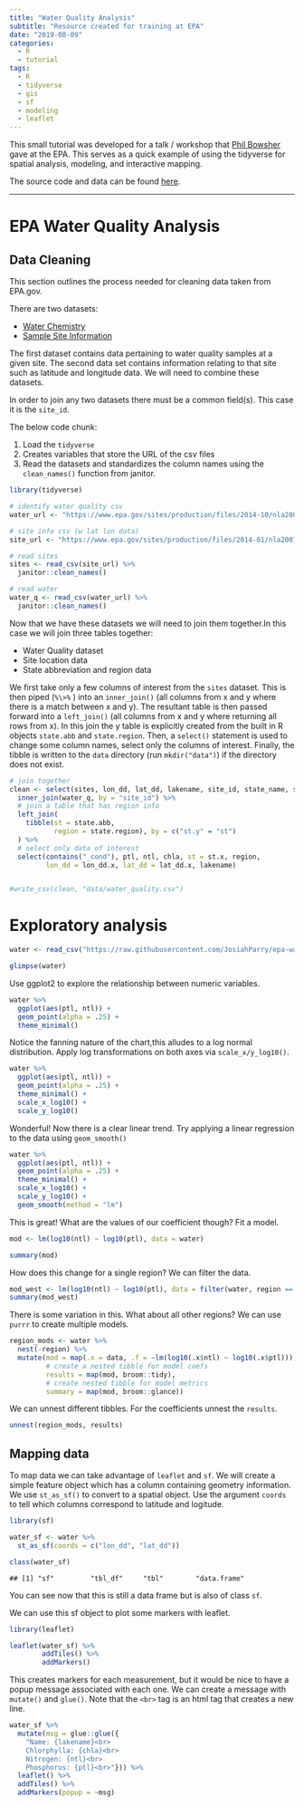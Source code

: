 ```yaml
---
title: "Water Quality Analysis"
subtitle: "Resource created for training at EPA"
date: "2019-08-09"
categories:
  - R
  - tutorial
tags:
  - R
  - tidyverse
  - gis
  - sf
  - modeling
  - leaflet
---
```


This small tutorial was developed for a talk / workshop that [Phil Bowsher](https://www.linkedin.com/in/philip-bowsher-67151015/) gave at the EPA. This serves as a quick example of using the tidyverse for spatial analysis, modeling, and interactive mapping.

The source code and data can be found [here](https://github.com/JosiahParry/epa-water-quality).


----------

# EPA Water Quality Analysis


## Data Cleaning

This section outlines the process needed for cleaning data taken from EPA.gov.

There are two datasets:

  - [Water Chemistry](https://www.epa.gov/sites/production/files/2014-10/nla2007_chemical_conditionestimates_20091123.csv)
  - [Sample Site Information](https://www.epa.gov/sites/production/files/2014-10/nla2007_chemical_conditionestimates_20091123.csv)

The first dataset contains data pertaining to water quality samples at a given site. The second data set contains information relating to that site such as latitude and longitude data. We will need to combine these datasets.

In order to join any two datasets there must be a common field(s). This case it is the `site_id`.

The below code chunk:

1.  Load the `tidyverse`
2.  Creates variables that store the URL of the csv files
3.  Read the datasets and standardizes the column names using the
    `clean_names()` function from janitor.



```r
library(tidyverse)

# identify water quality csv
water_url <- "https://www.epa.gov/sites/production/files/2014-10/nla2007_chemical_conditionestimates_20091123.csv"

# site info csv (w lat lon data)
site_url <- "https://www.epa.gov/sites/production/files/2014-01/nla2007_sampledlakeinformation_20091113.csv"

# read sites
sites <- read_csv(site_url) %>% 
  janitor::clean_names()

# read water
water_q <- read_csv(water_url) %>% 
  janitor::clean_names()
```

Now that we have these datasets we will need to join them together.In this case we will join three tables together:

  - Water Quality dataset
  - Site location data
  - State abbreviation and region data

We first take only a few columns of interest from the `sites` dataset. This is then piped (` %\>%` ) into an `inner_join()` (all columns from x and y where there is a match between x and y). The resultant table is then passed forward into a `left_join()` (all columns from x and y where returning all rows from x). In this join the y table is explicitly created from the built in R objects `state.abb` and `state.region`. Then, a `select()` statement is used to change some column names, select only the columns of interest. Finally, the tibble is written to the `data` directory (run `mkdir("data")`) if the directory does not exist.

```r
# join together
clean <- select(sites, lon_dd, lat_dd, lakename, site_id, state_name, st) %>% 
  inner_join(water_q, by = "site_id") %>% 
  # join a table that has region info
  left_join(
    tibble(st = state.abb,
           region = state.region), by = c("st.y" = "st")
  ) %>% 
  # select only data of interest
  select(contains("_cond"), ptl, ntl, chla, st = st.x, region,
         lon_dd = lon_dd.x, lat_dd = lat_dd.x, lakename)


#write_csv(clean, "data/water_quality.csv") 
```

# Exploratory analysis

```r
water <- read_csv("https://raw.githubusercontent.com/JosiahParry/epa-water-quality/master/data/water_quality.csv")
```

```r
glimpse(water)
```



Use ggplot2 to explore the relationship between numeric variables.

```r
water %>% 
  ggplot(aes(ptl, ntl)) +
  geom_point(alpha = .25) +
  theme_minimal()
```


Notice the fanning nature of the chart,this alludes to a log normal
distribution. Apply log transformations on both axes via
`scale_x/y_log10()`.

```r
water %>% 
  ggplot(aes(ptl, ntl)) +
  geom_point(alpha = .25) +
  theme_minimal() + 
  scale_x_log10() +
  scale_y_log10()
```


Wonderful! Now there is a clear linear trend. Try applying a linear
regression to the data using `geom_smooth()`

```r
water %>% 
  ggplot(aes(ptl, ntl)) +
  geom_point(alpha = .25) +
  theme_minimal() + 
  scale_x_log10() +
  scale_y_log10() +
  geom_smooth(method = "lm")
```


This is great! What are the values of our coefficient though? Fit a
model.

```r
mod <- lm(log10(ntl) ~ log10(ptl), data = water)

summary(mod)
```


How does this change for a single region? We can filter the data.

```r
mod_west <- lm(log10(ntl) ~ log10(ptl), data = filter(water, region == "West"))
summary(mod_west)
```

There is some variation in this. What about all other regions? We can use `purrr` to create multiple models.

```r
region_mods <- water %>% 
  nest(-region) %>% 
  mutate(mod = map(.x = data, .f = ~lm(log10(.x$ntl) ~ log10(.x$ptl))),
         # create a nested tibble for model coefs
         results = map(mod, broom::tidy),
         # create nested tibble for model metrics
         summary = map(mod, broom::glance))
```

We can unnest different tibbles. For the coefficients unnest the `results`.

```r
unnest(region_mods, results)
```

## Mapping data

To map data we can take advantage of `leaflet` and `sf`. We will create a simple feature object which has a column containing geometry information. We use `st_as_sf()` to convert to a spatial object. Use the argument `coords` to tell which columns correspond to latitude and logitude.

```r
library(sf)
```


```r
water_sf <- water %>% 
  st_as_sf(coords = c("lon_dd", "lat_dd"))

class(water_sf)
```

    ## [1] "sf"         "tbl_df"     "tbl"        "data.frame"

You can see now that this is still a data frame but is also of class `sf`.

We can use this sf object to plot some markers with leaflet.

```r
library(leaflet)

leaflet(water_sf) %>% 
        addTiles() %>% 
        addMarkers()
```

This creates markers for each measurement, but it would be nice to have a popup message associated with each one. We can create a message with `mutate()` and `glue()`. Note that the `<br>` tag is an html tag that creates a new line.

```r
water_sf %>% 
  mutate(msg = glue::glue({
    "Name: {lakename}<br>
    Chlorphylla: {chla}<br>
    Nitrogen: {ntl}<br>
    Phosphorus: {ptl}<br>"})) %>% 
  leaflet() %>% 
  addTiles() %>% 
  addMarkers(popup = ~msg)
```
